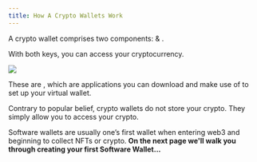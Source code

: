 ```yaml
---
title: How A Crypto Wallets Work
---
```


A crypto wallet comprises two components: <Nutshell glossaryEntry="content/glossary/public_key.mdx" children="Public Key" />  & <Nutshell glossaryEntry="content/glossary/private_key.mdx" children="Private Key" /> .

With both keys, you can access your cryptocurrency.&#x20;

![](/assets/5.jpg)

These are <Nutshell glossaryEntry="content/glossary/software_wallet.mdx" children="Software Wallets" /> , which are applications you can download and make use of to set up your virtual wallet.

Contrary to popular belief, crypto wallets do not store your crypto. They simply allow you to access your crypto.

Software wallets are usually one’s first wallet when entering web3 and beginning to collect NFTs or crypto. **On the next page we'll walk you through creating your first Software Wallet...**
